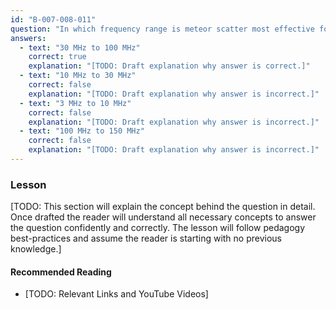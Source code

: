 ```yaml
---
id: "B-007-008-011"
question: "In which frequency range is meteor scatter most effective for extended-range communication?"
answers:
  - text: "30 MHz to 100 MHz"
    correct: true
    explanation: "[TODO: Draft explanation why answer is correct.]"
  - text: "10 MHz to 30 MHz"
    correct: false
    explanation: "[TODO: Draft explanation why answer is incorrect.]"
  - text: "3 MHz to 10 MHz"
    correct: false
    explanation: "[TODO: Draft explanation why answer is incorrect.]"
  - text: "100 MHz to 150 MHz"
    correct: false
    explanation: "[TODO: Draft explanation why answer is incorrect.]"
---
```


### Lesson

[TODO: This section will explain the concept behind the question in detail. Once drafted the reader will understand all necessary concepts to answer the question confidently and correctly. The lesson will follow pedagogy best-practices and assume the reader is starting with no previous knowledge.]

#### Recommended Reading

- [TODO: Relevant Links and YouTube Videos]
